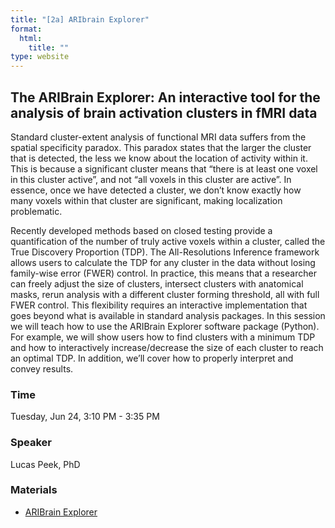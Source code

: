 ```yaml
---
title: "[2a] ARIbrain Explorer"
format:
  html:
    title: ""
type: website
---
```


## The ARIBrain Explorer: An interactive tool for the analysis of brain activation clusters in fMRI data 

Standard cluster-extent analysis of functional MRI data suffers from the spatial specificity paradox. This paradox states that the larger the cluster that is detected, the less we know about the location of activity within it. This is because a significant cluster means that “there is at least one voxel in this cluster active”, and not “all voxels in this cluster are active”. In essence, once we have detected a cluster, we don’t know exactly how many voxels within that cluster are significant, making localization problematic.

Recently developed methods based on closed testing provide a quantification of the number of truly active voxels within a cluster, called the True Discovery Proportion (TDP). The All-Resolutions Inference framework allows users to calculate the TDP for any cluster in the data without losing family-wise error (FWER) control. In practice, this means that a researcher can freely adjust the size of clusters, intersect clusters with anatomical masks, rerun analysis with a different cluster forming threshold, all with full FWER control. This flexibility requires an interactive implementation that goes beyond what is available in standard analysis packages. In this session we will teach how to use the ARIBrain Explorer software package (Python). For example, we will show users how to find clusters with a minimum TDP and how to interactively increase/decrease the size of each cluster to reach an optimal TDP. In addition, we’ll cover how to properly interpret and convey results.

### Time

Tuesday, Jun 24, 3:10 PM - 3:35 PM

### Speaker

Lucas Peek, PhD <a href='https://www.lucaspeek.com/'><i class="bi bi-globe"></i></a> 

### Materials

- [ARIBrain Explorer](https://github.com/AriBrain/ari-core "ARIBrain Explorer")

